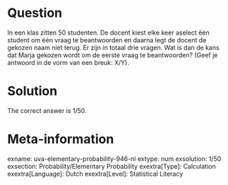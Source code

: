 Question
========

In een klas zitten 50 studenten. De docent kiest elke keer aselect één student om één vraag te beantwoorden en daarna legt de docent de gekozen naam niet terug. Er zijn in totaal drie vragen. Wat is dan de kans dat Marja gekozen wordt om de eerste vraag te beantwoorden?
(Geef je antwoord in de vorm van een breuk: X/Y).

Solution
========

The correct answer is 1/50.

Meta-information
================
exname: uva-elementary-probability-946-nl
extype: num
exsolution: 1/50
exsection: Probability/Elementary Probability
exextra[Type]: Calculation
exextra[Language]: Dutch
exextra[Level]: Statistical Literacy
